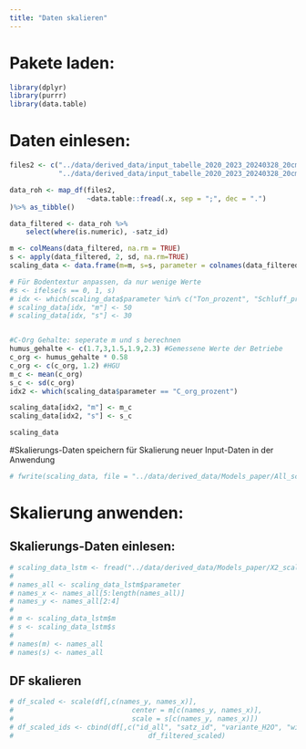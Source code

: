 ```yaml
---
title: "Daten skalieren"
---
```


# Pakete laden:
```r
library(dplyr)
library(purrr)
library(data.table)
```


# Daten einlesen:
```r
files2 <- c("../data/derived_data/input_tabelle_2020_2023_20240328_20cm_complete.csv",
            "../data/derived_data/input_tabelle_2020_2023_20240328_20cm_complete_DLR.csv")

data_roh <- map_df(files2, 
                   ~data.table::fread(.x, sep = ";", dec = ".")
)%>% as_tibble() 

data_filtered <- data_roh %>%
    select(where(is.numeric), -satz_id) 
```


```r
m <- colMeans(data_filtered, na.rm = TRUE)
s <- apply(data_filtered, 2, sd, na.rm=TRUE)
scaling_data <- data.frame(m=m, s=s, parameter = colnames(data_filtered), row.names = 1:length(m))

# Für Bodentextur anpassen, da nur wenige Werte
#s <- ifelse(s == 0, 1, s)
# idx <- which(scaling_data$parameter %in% c("Ton_prozent", "Schluff_prozent", "Sand_prozent"))
# scaling_data[idx, "m"] <- 50
# scaling_data[idx, "s"] <- 30


#C-Org Gehalte: seperate m und s berechnen
humus_gehalte <- c(1.7,3,1.5,1.9,2.3) #Gemessene Werte der Betriebe
c_org <- humus_gehalte * 0.58
c_org <- c(c_org, 1.2) #HGU
m_c <- mean(c_org)
s_c <- sd(c_org)
idx2 <- which(scaling_data$parameter == "C_org_prozent")

scaling_data[idx2, "m"] <- m_c
scaling_data[idx2, "s"] <- s_c

scaling_data
```

#Skalierungs-Daten speichern für Skalierung neuer Input-Daten in der Anwendung
```r
# fwrite(scaling_data, file = "../data/derived_data/Models_paper/All_scaling_data_20230328.csv")
```








# Skalierung anwenden:

## Skalierungs-Daten einlesen:
```r
# scaling_data_lstm <- fread("../data/derived_data/Models_paper/X2_scaling_data_2023116.csv")
# 
# names_all <- scaling_data_lstm$parameter
# names_x <- names_all[5:length(names_all)]
# names_y <- names_all[2:4]
# 
# m <- scaling_data_lstm$m
# s <- scaling_data_lstm$s
# 
# names(m) <- names_all
# names(s) <- names_all
```

## DF skalieren
```r
# df_scaled <- scale(df[,c(names_y, names_x)],
#                             center = m[c(names_y, names_x)],
#                             scale = s[c(names_y, names_x)])
# df_scaled_ids <- cbind(df[,c("id_all", "satz_id", "variante_H2O", "wiederholung")],
#                                 df_filtered_scaled)
```